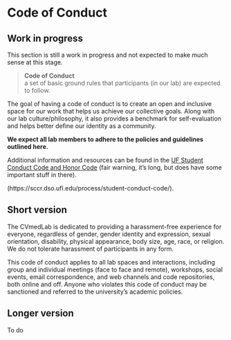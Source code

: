 # Code of Conduct {#sec-code}

::: {.callout-caution}
# Work in progress

This section is still a work in progress and not expected to make much sense at this stage. 
:::

> **Code of Conduct**  
> a set of basic ground rules that participants (in our lab) are expected to follow.

The goal of having a code of conduct is to create an open and inclusive space for our work that helps us achieve our collective goals. Along with our lab culture/philosophy, it also provides a benchmark for self-evaluation and helps better define our identity as a community.

**We expect all lab members to adhere to the policies and guidelines outlined here.**

Additional information and resources can be found in the [UF Student Conduct Code and Honor Code](https://regulations.ufl.edu/wp-content/uploads/2021/12/4-040_2021-12-06.pdf) (fair warning, it's long, but does have some important stuff in there).

(https://sccr.dso.ufl.edu/process/student-conduct-code/).

## Short version

The CVmedLab is dedicated to providing a harassment-free experience for everyone, regardless of gender, gender identity and expression, sexual orientation, disability, physical appearance, body size, age, race, or religion. We do not tolerate harassment of participants in any form.

This code of conduct applies to all lab spaces and interactions, including group and individual meetings (face to face and remote), workshops, social events, email correspondence, and web channels and code repositories, both online and off. Anyone who violates this code of conduct may be sanctioned and referred to the university's academic policies.

## Longer version

To do

<!--
The Fay lab is dedicated to providing a harassment-free experience for everyone. We do not tolerate harassment of group members or others in our larger communities in any form. Bullying is unwanted, aggressive behavior that involves a real or perceived power imbalance. The [University of Massachusetts Dartmouth's Equal Opportunity and Anti-Harassment policies, complaint procedures and form](https://www.umassd.edu/media/umassdartmouth/eeo/pdfs/Complaint_Procedures_and_Form_Revised_September_2017.pdf) provides definitions and examples of harassment and sexual harassment.

This code of conduct applies to all Fay lab spaces, including group and individual meetings (face to face and remote), workshops, social get togethers, email correspondence, and web channels and code repositories, both online and off. Anyone who violates this code of conduct may be sanctioned and referred to the School's and university's academic policies.

Some Fay lab spaces may have additional rules in place, which will be made clearly available to participants. Participants are responsible for knowing and abiding by these rules.

Harassment includes:

-   Offensive comments related to gender, gender identity and expression, sexual orientation, disability, mental illness, neuro(a)typicality, physical appearance, body size, age, race, or religion.\
-   Unwelcome comments regarding a person's lifestyle choices and practices, including those related to food, health, parenting, drugs, and employment.
-   Deliberate misgendering or use of 'dead' or rejected names.
-   Gratuitous or off-topic sexual images or behaviour in spaces where they're not appropriate.
-   Physical contact and simulated physical contact (eg, textual descriptions like "*hug*" or "*backrub*") without consent or after a request to stop.
-   Threats of violence.
-   Incitement of violence towards any individual, including encouraging a person to commit suicide or to engage in self-harm.
-   Deliberate intimidation.
-   Stalking or following.
-   Harassing photography or recording, including logging online activity for harassment purposes.
-   Sustained disruption of discussion.
-   Unwelcome sexual attention.
-   Pattern of inappropriate social contact, such as requesting/assuming inappropriate levels of intimacy with others
-   Continued one-on-one communication after requests to cease.
-   Deliberate "outing" of any aspect of a person's identity without their consent except as necessary to protect vulnerable people from intentional abuse.
-   Publication of non-harassing private communication.

The Fay lab prioritizes marginalized people's safety over privileged people's comfort. The PI (Gavin Fay) reserves the right not to act on complaints regarding:

-   'Reverse' -isms, including 'reverse racism,' 'reverse sexism,' and 'cisphobia'
-   Reasonable communication of boundaries, such as "leave me alone," "go away," or "I'm not discussing this with you."
-   Communicating in a 'tone' you don't find congenial
-   Criticizing racist, sexist, cissexist, or otherwise oppressive behavior or assumptions

### Reporting

If you are being harassed by a member of the Fay lab, notice that someone else is being harassed, or have any other concerns, please contact the PI, Dr. Gavin Fay, at [gfay\@umassd.edu](mailto:gfay@umassd.edu). If you do not wish to contact Dr. Fay, please contact Department Chair Dr. Steve Cadrin [scadrin\@umassd.edu](mailto:scadrin@umassd.edu) and/or SMAST Assistant Dean Mike Marino [mmarino\@umassd.edu](mailto:mmarino@umassd.edu). If the person who is harassing you is on the team, they will recuse themselves from handling your incident. We will respond as promptly as we can.

Lab members who believe they have been subjected to any kind of discrimination that conflicts with the University of Massachusetts' policies and/or the laws of the Commonwealth of Massachusetts' should seek assistance from a supervisor or an HR representative. [Information about the University of Massachusetts Dartmouth's Equal Opportunity and Anti-Harassment policies, complaint procedures and form](https://www.umassd.edu/media/umassdartmouth/eeo/pdfs/Complaint_Procedures_and_Form_Revised_September_2017.pdf).

**Confidentiality:** Please remember that by way of his position at the university, Dr. Fay is a mandated reporter under Title IX. This means that he is not allowed to keep matters falling under Title IX confidential, and is required to disclose these incidents to the administration. You are welcome to discuss matters with Dr. Fay, but please keep this in mind when doing so. Gavin will do his best to remind you of his responsibilities at the start of conversations anticipated to relate to these topics. If you would prefer to discuss incidents of harassment that fall under Title IX with a confidential source, you can contact [David Gomes, UMass Dartmouth Director of Diversity and Inclusion](mailto:david.gomes.eeo@umassd.edu).

This code of conduct applies to Fay lab spaces, but if you are being harassed by a member of the Fay lab or another member of the SMAST community outside our spaces, we still want to know about it. We will take all good-faith reports of harassment by Fay lab members seriously. This includes harassment outside our spaces and harassment that took place at any point in time. The abuse team reserves the right to exclude people from the Fay lab based on their past behavior, including behavior outside Fay lab spaces and behavior towards people who are not in the Fay lab. The [University Counseling Center](http://www.umassd.edu/counseling/) provides a range of services to help students develop improved coping skills to address emotional, interpersonal and academic concerns.

To protect our team members from abuse and burnout, we reserve the right to reject any report we believe to have been made in bad faith. Reports intended to silence legitimate criticism may be deleted without response.

The above caveats noted, we will respect confidentiality requests for the purpose of protecting victims of abuse when possible. At our discretion, we may publicly name a person about whom we've received harassment complaints, or privately warn third parties about them, if we believe that doing so will increase the safety of the Fay lab members or the general public. We will not name harassment victims without their affirmative consent.

### Consequences

Participants asked to stop any harassing behavior are expected to comply immediately.

If a participant engages in harassing behavior, Dr. Fay may take any action they deem appropriate, which includes referral to the Department Chair and Dean's Office under the SMAST policy, and also including expulsion from all Fay lab spaces.

### Additional resources

Other [University of Massachusetts Board of Trustees and University documents](https://www.umassd.edu/hr/diversity/board-of-trusteesuniversity-documents/):

-   [Policy Against Intolerance](https://www.umassd.edu/hr/diversity/board-of-trusteesuniversity-documents/policy-against-intolerance/)
-   [Principles of Employee Conduct](https://www.umassd.edu/hr/diversity/board-of-trusteesuniversity-documents/principles-of-employee-conduct/)
-   [Resolution in Support of Pluralism](https://www.umassd.edu/hr/diversity/board-of-trusteesuniversity-documents/resolution-in-support-of-pluralism/)
-   [Non-Discrimination and Harassment Policy](https://www.umassp.edu/sites/umassp.edu/files/content/T16-040-Non%20Discrimination%20and%20Harassment%20Policy.pdf)
-   [Statement of Affirmative Action and Equal Opportunity](https://www.umassd.edu/hr/diversity/board-of-trusteesuniversity-documents/statement-of-affirmative-action-and-equal-opportun/)
-   [Statement on Cultural Diversity and Inclusion](https://www.umassd.edu/hr/diversity/board-of-trusteesuniversity-documents/statement-on-cultural-diversity-and-inclusion/)
-   [Statement on Gender Discrimination](https://www.umassd.edu/hr/diversity/board-of-trusteesuniversity-documents/statement-on-gender-discrimination/)
-   [Bully, Harassment and Violence](https://www.umassd.edu/corsairscare/bullying-harassment-and-violence/)
-   [Student Conduct Policies and Procedures](https://www.umassd.edu/corsairscare/bullying-harassment-and-violence/)
-   [Sexual Harassment Policy](https://www.umassd.edu/hr/diversity/board-of-trusteesuniversity-documents/sexual-harassment-policy/)
-   [Title IX and Sexual Assault/Harassment](https://www.umassd.edu/hr/diversity/compliance-and-oversight/title-ix-and-sexual-assaultharassment/)

## License and attribution

This anti-harassment policy is based on the [example policy created by the Geek Feminism community](https://geekfeminism.wikia.org/wiki/Community_anti-harassment). It has also been written to fall within the [SMAST Code of Conduct and Diversity Statement](https://www.umassd.edu/media/umassdartmouth/smast/lab-pdf-files/SMAST---Code-of-conduct-and-diversitystatement_2.25.20-(1).docx), and has been reviewed by the SMAST Dean's office and UMass Dartmouth Departments of Human Resources and Office of Diversity Equity and Inclusion.
-->
